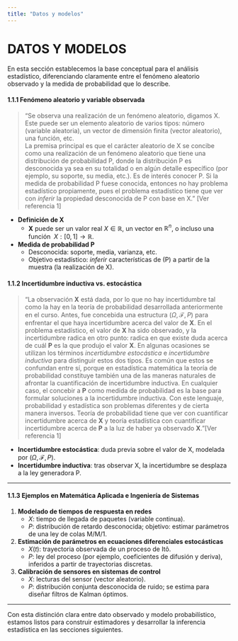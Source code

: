```yaml
---
title: "Datos y modelos"
---
```


# DATOS Y MODELOS

En esta sección establecemos la base conceptual para el análisis estadístico, diferenciando claramente entre el fenómeno aleatorio observado y la medida de probabilidad que lo describe.  

#### 1.1.1 Fenómeno aleatorio y variable observada

> “Se observa una realización de un fenómeno aleatorio, digamos X. Este puede ser un elemento aleatorio de varios tipos: número (variable aleatoria), un vector de dimensión finita (vector aleatorio), una función, etc.  
> La premisa principal es que el carácter aleatorio de X se concibe como una realización de un fenómeno aleatorio que tiene una distribución de probabilidad P, donde la distribución P es desconocida ya sea en su totalidad o en algún detalle específico (por ejemplo, su soporte, su media, etc.). Es de interés conocer P. Si la medida de probabilidad P fuese conocida, entonces no hay problema estadístico propiamente, pues el problema estadístico tiene que ver con _inferir_ la propiedad desconocida de P con base en X.” [Ver referencia 1]

- **Definición de X**  
  - **X** puede ser un valor real $X \in \mathbb{R}$, un vector en $\mathbb{R}^n$, o incluso una función $\;X: [0,1]\to\mathbb{R}$.  
- **Medida de probabilidad P**  
  - Desconocida: soporte, media, varianza, etc.  
  - Objetivo estadístico: _inferir_ características de \(P\) a partir de la muestra (la realización de X).

#### 1.1.2 Incertidumbre inductiva vs. estocástica

> “La observación **X** está dada, por lo que no hay incertidumbre tal como la hay en la teoría de probabilidad desarrollada anteriormente en el curso. Antes, fue concebida una estructura $(\Omega, \mathcal{F}, P)$ para enfrentar el que haya incertidumbre acerca del valor de **X**. En el problema estadístico, el valor de **X** ha sido observado, y la incertidumbre radica en otro punto: radica en que existe duda acerca de cuál **P** es la que produjo el valor **X**. En algunas ocasiones se utilizan los términos _incertidumbre estocástica_ e _incertidumbre inductiva_ para distinguir estos dos tipos. Es común que estos se confundan entre sí, porque en estadística matemática la teoría de probabilidad constituye también una de las maneras naturales de afrontar la cuantificación de incertidumbre inductiva. En cualquier caso, el concebir a **P** como medida de probabilidad es la base para formular soluciones a la incertidumbre inductiva. Con este lenguaje, probabilidad y estadística son problemas diferentes y de cierta manera inversos. Teoría de probabilidad tiene que ver con cuantificar incertidumbre acerca de **X** y teoría estadística con cuantificar incertidumbre acerca de **P** a la luz de haber ya observado **X**.”[Ver referencia 1]

- **Incertidumbre estocástica**: duda previa sobre el valor de X, modelada por $(\Omega,\mathcal{F},P)$.  
- **Incertidumbre inductiva**: tras observar X, la incertidumbre se desplaza a la ley generadora P.

---

#### 1.1.3 Ejemplos en Matemática Aplicada e Ingeniería de Sistemas

1. **Modelado de tiempos de respuesta en redes**  
   - $X$: tiempo de llegada de paquetes (variable continua).  
   - $P$: distribución de retardo desconocida; objetivo: estimar parámetros de una ley de colas M/M/1.  

2. **Estimación de parámetros en ecuaciones diferenciales estocásticas**  
   - $X(t)$: trayectoria observada de un proceso de Itô.  
   - $P$: ley del proceso (por ejemplo, coeficientes de difusión y deriva), inferidos a partir de trayectorias discretas.  

3. **Calibración de sensores en sistemas de control**  
   - $X$: lecturas del sensor (vector aleatorio).  
   - $P$: distribución conjunta desconocida de ruido; se estima para diseñar filtros de Kalman óptimos.  

---

Con esta distinción clara entre dato observado y modelo probabilístico, estamos listos para construir estimadores y desarrollar la inferencia estadística en las secciones siguientes. 

